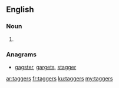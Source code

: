 ==English==

===Noun===
{{head|en|plural}}

# {{plural of|tagger|lang=en}}

===Anagrams===
* [[gagster#English|gagster]], [[gargets#English|gargets]], [[stagger#English|stagger]]

[[ar:taggers]]
[[fr:taggers]]
[[ku:taggers]]
[[my:taggers]]